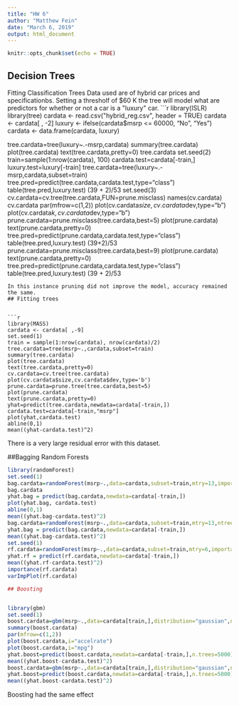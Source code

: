 ---
title: "HW 6"
author: "Matthew Fein"
date: "March 6, 2019"
output: html_document
---

```{r setup, include=FALSE}
knitr::opts_chunk$set(echo = TRUE)
```

## Decision Trees

Fitting Classification Trees
Data used are of hybrid car prices and specificationbs.  Setting a thresholf of $60 K the tree will model what are predictors for whether or not a car is a "luxury" car.
```{r cars}
library(ISLR)
library(tree)
cardata <- read.csv("hybrid_reg.csv", header = TRUE)
cardata <- cardata[ , -2]
luxury <- ifelse(cardata$msrp <= 60000, "No", "Yes")
cardata <- data.frame(cardata, luxury)


tree.cardata=tree(luxury~.-msrp,cardata)
summary(tree.cardata)
plot(tree.cardata)
text(tree.cardata,pretty=0)
tree.cardata
set.seed(2)
train=sample(1:nrow(cardata), 100)
cardata.test=cardata[-train,]
luxury.test=luxury[-train]
tree.cardata=tree(luxury~.-msrp,cardata,subset=train)
tree.pred=predict(tree.cardata,cardata.test,type="class")
table(tree.pred,luxury.test)
(39 + 2)/53
set.seed(3)
cv.cardata=cv.tree(tree.cardata,FUN=prune.misclass)
names(cv.cardata)
cv.cardata
par(mfrow=c(1,2))
plot(cv.cardata$size,cv.cardata$dev,type="b")
plot(cv.cardata$k,cv.cardata$dev,type="b")
prune.cardata=prune.misclass(tree.cardata,best=5)
plot(prune.cardata)
text(prune.cardata,pretty=0)
tree.pred=predict(prune.cardata,cardata.test,type="class")
table(tree.pred,luxury.test)
(39+2)/53
prune.cardata=prune.misclass(tree.cardata,best=9)
plot(prune.cardata)
text(prune.cardata,pretty=0)
tree.pred=predict(prune.cardata,cardata.test,type="class")
table(tree.pred,luxury.test)
(39 + 2)/53

```
In this instance pruning did not improve the model, accuracy remained the same.
## Fitting trees


```{r }
library(MASS)
cardata <- cardata[ ,-9]
set.seed(1)
train = sample(1:nrow(cardata), nrow(cardata)/2)
tree.cardata=tree(msrp~.,cardata,subset=train)
summary(tree.cardata)
plot(tree.cardata)
text(tree.cardata,pretty=0)
cv.cardata=cv.tree(tree.cardata)
plot(cv.cardata$size,cv.cardata$dev,type='b')
prune.cardata=prune.tree(tree.cardata,best=5)
plot(prune.cardata)
text(prune.cardata,pretty=0)
yhat=predict(tree.cardata,newdata=cardata[-train,])
cardata.test=cardata[-train,"msrp"]
plot(yhat,cardata.test)
abline(0,1)
mean((yhat-cardata.test)^2)
```

There is a very large residual  error with this dataset.


##Bagging Random Forests
```{r}
library(randomForest)
set.seed(1)
bag.cardata=randomForest(msrp~.,data=cardata,subset=train,mtry=13,importance=TRUE)
bag.cardata
yhat.bag = predict(bag.cardata,newdata=cardata[-train,])
plot(yhat.bag, cardata.test)
abline(0,1)
mean((yhat.bag-cardata.test)^2)
bag.cardata=randomForest(msrp~.,data=cardata,subset=train,mtry=13,ntree=25)
yhat.bag = predict(bag.cardata,newdata=cardata[-train,])
mean((yhat.bag-cardata.test)^2)
set.seed(1)
rf.cardata=randomForest(msrp~.,data=cardata,subset=train,mtry=6,importance=TRUE)
yhat.rf = predict(rf.cardata,newdata=cardata[-train,])
mean((yhat.rf-cardata.test)^2)
importance(rf.cardata)
varImpPlot(rf.cardata)

## Boosting


library(gbm)
set.seed(1)
boost.cardata=gbm(msrp~.,data=cardata[train,],distribution="gaussian",n.trees=5000,interaction.depth=4)
summary(boost.cardata)
par(mfrow=c(1,2))
plot(boost.cardata,i="accelrate")
plot(boost.cardata,i="mpg")
yhat.boost=predict(boost.cardata,newdata=cardata[-train,],n.trees=5000)
mean((yhat.boost-cardata.test)^2)
boost.cardata=gbm(msrp~.,data=cardata[train,],distribution="gaussian",n.trees=5000,interaction.depth=4,shrinkage=0.2,verbose=F)
yhat.boost=predict(boost.cardata,newdata=cardata[-train,],n.trees=5000)
mean((yhat.boost-cardata.test)^2)
```

Boosting had the same effect